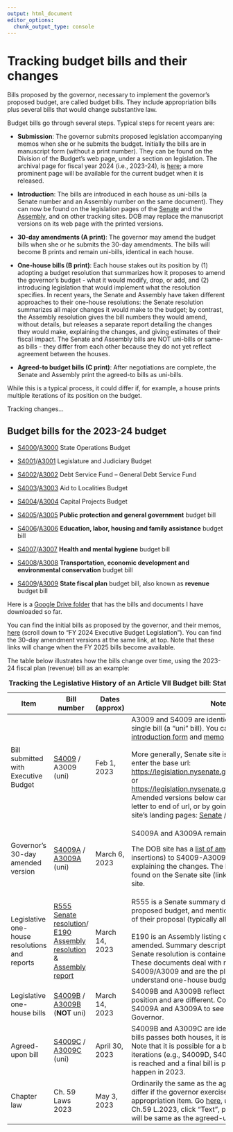 ```yaml
---
output: html_document
editor_options: 
  chunk_output_type: console
---
```


# Tracking budget bills and their changes

Bills proposed by the governor, necessary to implement the governor's proposed budget, are called budget bills. They include appropriation bills plus several bills that would change substantive law.

Budget bills go through several steps. Typical steps for recent years are:

-   **Submission**: The governor submits proposed legislation accompanying memos when she or he submits the budget. Initially the bills are in manuscript form (without a print number). They can be found on the Division of the Budget's web page, under a section on legislation. The archival page for fiscal year 2024 (i.e., 2023-24), is [here](https://www.budget.ny.gov/pubs/archive/fy24/ex/index.html); a more prominent page will be available for the current budget when it is released.

-   **Introduction**: The bills are introduced in each house as uni-bills (a Senate number and an Assembly number on the same document). They can now be found on the legislation pages of the [Senate](https://www.nysenate.gov/legislation) and the [Assembly](https://nyassembly.gov/leg/), and on other tracking sites. DOB may replace the manuscript versions on its web page with the printed versions.

-   **30-day amendments (A print)**: The governor may amend the budget bills when she or he submits the 30-day amendments. The bills will become B prints and remain uni-bills, identical in each house.

-   **One-house bills (B print)**: Each house stakes out its position by (1) adopting a budget resolution that summarizes how it proposes to amend the governor's budget - what it would modify, drop, or add, and (2) introducing legislation that would implement what the resolution specifies. In recent years, the Senate and Assembly have taken different approaches to their one-house resolutions: the Senate resolution summarizes all major changes it would make to the budget; by contrast, the Assembly resolution gives the bill numbers they would amend, without details, but releases a separate report detailing the changes they would make, explaining the changes, and giving estimates of their fiscal impact. The Senate and Assembly bills are NOT uni-bills or same-as bills - they differ from each other because they do not yet reflect agreement between the houses.

-   **Agreed-to budget bills (C print)**: After negotiations are complete, the Senate and Assembly print the agreed-to bills as uni-bills.

While this is a typical process, it could differ if, for example, a house prints multiple iterations of its position on the budget.

Tracking changes...

## Budget bills for the 2023-24 budget

-   [S4000](https://legislation.nysenate.gov/pdf/bills/2023/S4000)/[A3000](https://nyassembly.gov/leg/?bn=A03000&term=2023) State Operations Budget

-   [S4001](https://legislation.nysenate.gov/pdf/bills/2023/S4001)/[A3001](https://nyassembly.gov/leg/?bn=A03001&term=2023) Legislature and Judiciary Budget

-   [S4002](https://legislation.nysenate.gov/pdf/bills/2023/S4002)/[A3002](https://nyassembly.gov/leg/?bn=A03002&term=2023) Debt Service Fund -- General Debt Service Fund

-   [S4003](https://legislation.nysenate.gov/pdf/bills/2023/S4003)/[A3003](https://nyassembly.gov/leg/?bn=A03003&term=2023) Aid to Localities Budget

-   [S4004](https://legislation.nysenate.gov/pdf/bills/2023/S4004)/[A3004](https://nyassembly.gov/leg/?bn=A03004&term=2023) Capital Projects Budget

-   [S4005](https://legislation.nysenate.gov/pdf/bills/2023/S4005)/[A3005](https://nyassembly.gov/leg/?bn=A03005&term=2023) **Public protection and general government** budget bill

-   [S4006](https://legislation.nysenate.gov/pdf/bills/2023/S4006)/[A3006](https://nyassembly.gov/leg/?bn=A03006&term=2023) **Education, labor, housing and family assistance** budget bill

-   [S4007](https://legislation.nysenate.gov/pdf/bills/2023/S4007)/[A3007](https://nyassembly.gov/leg/?bn=A03007&term=2023) **Health and mental hygiene** budget bill

-   [S4008](https://legislation.nysenate.gov/pdf/bills/2023/S4008)/[A3008](https://nyassembly.gov/leg/?bn=A03008&term=2023) **Transportation, economic development and environmental conservation** budget bill

-   [S4009](https://legislation.nysenate.gov/pdf/bills/2023/S4009)/[A3009](https://nyassembly.gov/leg/?bn=A03009&term=2023) **State fiscal plan** budget bill, also known as **revenue** budget bill

Here is a [Google Drive folder](https://drive.google.com/drive/folders/1nXxmX7UqS2GKiPDSSVU1hd7l62-p59m_?usp=sharing) that has the bills and documents I have downloaded so far.

You can find the initial bills as proposed by the governor, and their memos, [here](https://www.budget.ny.gov/pubs/archive/fy24/ex/fy24bills.html) (scroll down to "FY 2024 Executive Budget Legislation"). You can find the 30-day amendment versions at the same link, at top. Note that these links will change when the FY 2025 bills become available.

The table below illustrates how the bills change over time, using the 2023-24 fiscal plan (revenue) bill as an example:

+-----------------------------------------------+-------------------------------------------------------------------------------------------------------------------------------------------------------------------------------------------------------------------------------------------------------------------------------------------------------------------------------------------+----------------+--------------------------------------------------------------------------------------------------------------------------------------------------------------------------------------------------------------------------------------------------------------------------------------------------------------------------------------------------------------------------------------------------------------------------------------------------------------------------------------+
| Item                                          | Bill number                                                                                                                                                                                                                                                                                                                               | Dates (approx) | Notes                                                                                                                                                                                                                                                                                                                                                                                                                                                                                |
+===============================================+===========================================================================================================================================================================================================================================================================================================================================+================+======================================================================================================================================================================================================================================================================================================================================================================================================================================================================================+
| Bill submitted with Executive Budget          | [S4009](https://legislation.nysenate.gov/pdf/bills/2023/S4009) / A3009\                                                                                                                                                                                                                                                                   | Feb 1, 2023    | A3009 and S4009 are identical and printed as a single bill (a "uni" bill). You can the [bill in pre-introduction form](https://www.budget.ny.gov/pubs/archive/fy24/ex/artvii/revenue-bill.pdf) and [memo](https://www.budget.ny.gov/pubs/archive/fy24/ex/artvii/revenue-memo.pdf) on the DOB site.\                                                                                                                                                                                  |
|                                               | (uni)                                                                                                                                                                                                                                                                                                                                     |                | \                                                                                                                                                                                                                                                                                                                                                                                                                                                                                    |
|                                               |                                                                                                                                                                                                                                                                                                                                           |                | More generally, Senate site is easy way to get text: enter the base url: <https://legislation.nysenate.gov/pdf/bills/2023/S4009> or <https://legislation.nysenate.gov/pdf/bills/2023/A3009>. Amended versions below can be found by adding a letter to end of url, or by going through the Senate site's landing pages: [Senate](https://www.nysenate.gov/legislation/bills/2023/S4009/amendment/C) / [Assembly](https://www.nysenate.gov/legislation/bills/2023/A3009/amendment/C). |
+-----------------------------------------------+-------------------------------------------------------------------------------------------------------------------------------------------------------------------------------------------------------------------------------------------------------------------------------------------------------------------------------------------+----------------+--------------------------------------------------------------------------------------------------------------------------------------------------------------------------------------------------------------------------------------------------------------------------------------------------------------------------------------------------------------------------------------------------------------------------------------------------------------------------------------+
| Governor's 30-day amended version             | [S4009A](https://legislation.nysenate.gov/pdf/bills/2023/S4009A) / [A3009A](https://legislation.nysenate.gov/pdf/bills/2023/A3009A)\                                                                                                                                                                                                      | March 6, 2023  | S4009A and A3009A remain identical.                                                                                                                                                                                                                                                                                                                                                                                                                                                  |
|                                               | (uni)                                                                                                                                                                                                                                                                                                                                     |                |                                                                                                                                                                                                                                                                                                                                                                                                                                                                                      |
|                                               |                                                                                                                                                                                                                                                                                                                                           |                | The DOB site has a [list of amendments](https://www.budget.ny.gov/pubs/archive/fy24/ex/30day/rev-artvii-amendments.pdf) (strikeouts and insertions) to S4009-A3009 and a [brief narrative](https://www.budget.ny.gov/pubs/archive/fy24/ex/30day/rev-artvii-narrative.pdf) explaining the changes. The bill and memo can be found on the Senate site (links at left) or Assembly site.                                                                                                |
+-----------------------------------------------+-------------------------------------------------------------------------------------------------------------------------------------------------------------------------------------------------------------------------------------------------------------------------------------------------------------------------------------------+----------------+--------------------------------------------------------------------------------------------------------------------------------------------------------------------------------------------------------------------------------------------------------------------------------------------------------------------------------------------------------------------------------------------------------------------------------------------------------------------------------------+
| Legislative one-house resolutions and reports | [R555 Senate resolution](https://legislation.nysenate.gov/pdf/bills/2023/R555https://legislation.nysenate.gov/pdf/bills/2023/R555)/ [E190 Assembly resolution](https://nyassembly.gov/2023budget/2023bills/assembly/E190.pdf) & [Assembly report](https://nyassembly.gov/Reports/WAM/AssemblyBudgetProposal/2023/2023AssemblySummary.pdf) | March 14, 2023 | R555 is a Senate summary description of their proposed budget, and mentions all bills that are part of their proposal (typically all budget bills).\                                                                                                                                                                                                                                                                                                                                 |
|                                               |                                                                                                                                                                                                                                                                                                                                           |                | \                                                                                                                                                                                                                                                                                                                                                                                                                                                                                    |
|                                               |                                                                                                                                                                                                                                                                                                                                           |                | E190 is an Assembly listing of budget bills they have amended. Summary description comparable to the Senate resolution is contained in the Assembly report. These documents deal with multiple bills, not just S4009/A3009 and are the place to start to understand one-house budget proposals.                                                                                                                                                                                      |
+-----------------------------------------------+-------------------------------------------------------------------------------------------------------------------------------------------------------------------------------------------------------------------------------------------------------------------------------------------------------------------------------------------+----------------+--------------------------------------------------------------------------------------------------------------------------------------------------------------------------------------------------------------------------------------------------------------------------------------------------------------------------------------------------------------------------------------------------------------------------------------------------------------------------------------+
| Legislative one-house bills                   | [S4009B](https://legislation.nysenate.gov/pdf/bills/2023/S4009B) / [A3009B](https://legislation.nysenate.gov/pdf/bills/2023/A3009B)\                                                                                                                                                                                                      | March 14, 2023 | S4009B and A3009B reflect each house's negotiating position and are different. Compare these bills to S4009A and A3009A to see differences from the Governor.                                                                                                                                                                                                                                                                                                                        |
|                                               | (**NOT** uni)                                                                                                                                                                                                                                                                                                                             |                |                                                                                                                                                                                                                                                                                                                                                                                                                                                                                      |
+-----------------------------------------------+-------------------------------------------------------------------------------------------------------------------------------------------------------------------------------------------------------------------------------------------------------------------------------------------------------------------------------------------+----------------+--------------------------------------------------------------------------------------------------------------------------------------------------------------------------------------------------------------------------------------------------------------------------------------------------------------------------------------------------------------------------------------------------------------------------------------------------------------------------------------+
| Agreed-upon bill                              | [S4009C](https://legislation.nysenate.gov/pdf/bills/2023/s4009c) / [A3009C](https://legislation.nysenate.gov/pdf/bills/2023/A3009C)\                                                                                                                                                                                                      | April 30, 2023 | S4009B and A3009C are identical. After one of the bills passes both houses, it is sent to the governor. Note that it is possible for a bill to go through several iterations (e.g., S4009D, S4009E) before agreement is reached and a final bill is passed, but that did not happen in 2023.                                                                                                                                                                                         |
|                                               | (uni)                                                                                                                                                                                                                                                                                                                                     |                |                                                                                                                                                                                                                                                                                                                                                                                                                                                                                      |
+-----------------------------------------------+-------------------------------------------------------------------------------------------------------------------------------------------------------------------------------------------------------------------------------------------------------------------------------------------------------------------------------------------+----------------+--------------------------------------------------------------------------------------------------------------------------------------------------------------------------------------------------------------------------------------------------------------------------------------------------------------------------------------------------------------------------------------------------------------------------------------------------------------------------------------+
| Chapter law                                   | Ch. 59 Laws 2023                                                                                                                                                                                                                                                                                                                          | May 3, 2023    | Ordinarily the same as the agreed-upon bill. Could differ if the governor exercised line-item veto on an appropriation item. Go [here](http://public.leginfo.state.ny.us/navigate.cgi?NVDTO:), use dropdowns to find Ch.59 L.2023, click "Text", print as pdf. (In this case will be same as the agreed-upon bill.)                                                                                                                                                                  |
+-----------------------------------------------+-------------------------------------------------------------------------------------------------------------------------------------------------------------------------------------------------------------------------------------------------------------------------------------------------------------------------------------------+----------------+--------------------------------------------------------------------------------------------------------------------------------------------------------------------------------------------------------------------------------------------------------------------------------------------------------------------------------------------------------------------------------------------------------------------------------------------------------------------------------------+

: **Tracking the Legislative History of an Article VII Budget bill: State fiscal plan and revenue**
